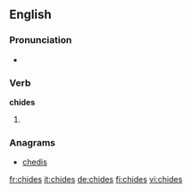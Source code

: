 ==English==

===Pronunciation===
* {{rhymes|aɪdz}}

===Verb===
'''chides'''

# {{third-person singular of|[[chide]]}}

===Anagrams===
* [[chedis#English|chedis]]

[[fr:chides]]
[[it:chides]]
[[de:chides]]
[[fi:chides]]
[[vi:chides]]
